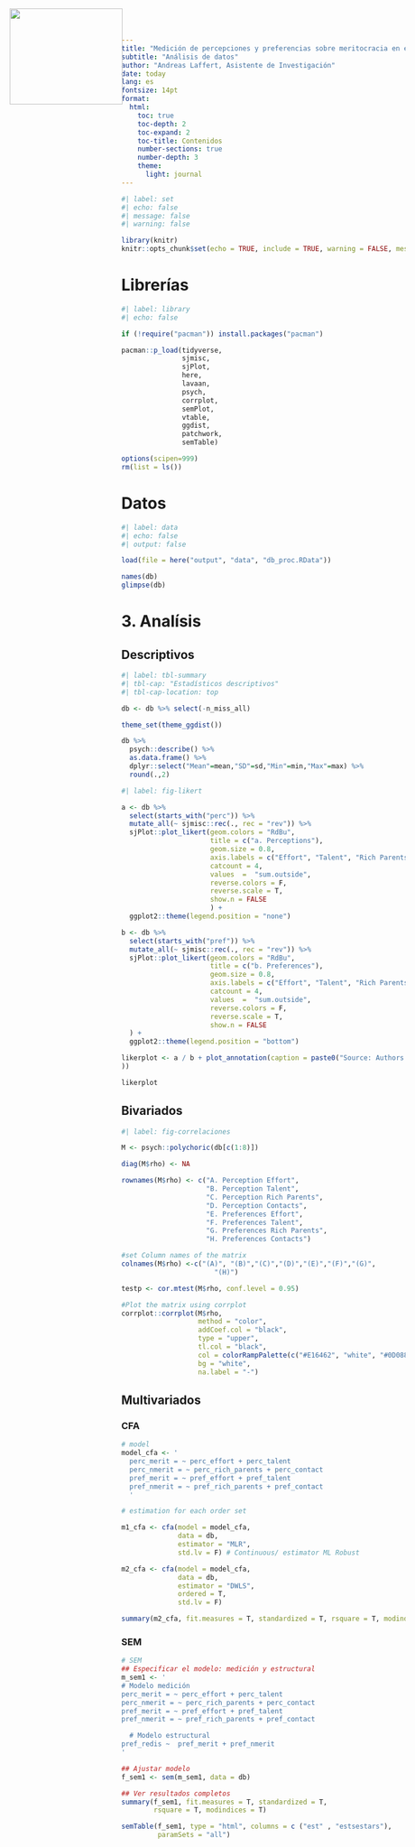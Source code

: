 ```yaml
---
title: "Medición de percepciones y preferencias sobre meritocracia en etapa escolar en Chile"
subtitle: "Análisis de datos"
author: "Andreas Laffert, Asistente de Investigación"
date: today
lang: es
fontsize: 14pt
format:
  html:
    toc: true
    toc-depth: 2
    toc-expand: 2
    toc-title: Contenidos
    number-sections: true
    number-depth: 3
    theme:
      light: journal
---
```


<style>
.logo {
    position: absolute;
    top: 15px;
    left: 30px;
}
</style>

<img class="logo" src="edumer.png" width="200" height="170">

<div style="text-align: justify">


```r
#| label: set
#| echo: false
#| message: false
#| warning: false

library(knitr)
knitr::opts_chunk$set(echo = TRUE, include = TRUE, warning = FALSE, message = FALSE)

```


# Librerías

```r
#| label: library
#| echo: false

if (!require("pacman")) install.packages("pacman")

pacman::p_load(tidyverse,
               sjmisc, 
               sjPlot,
               here,
               lavaan,
               psych,
               corrplot,
               semPlot,
               vtable,
               ggdist,
               patchwork,
               semTable)

options(scipen=999)
rm(list = ls())
```


# Datos

```r
#| label: data
#| echo: false
#| output: false

load(file = here("output", "data", "db_proc.RData"))

names(db)
glimpse(db)

```

# 3. Analísis


## Descriptivos

```r
#| label: tbl-summary
#| tbl-cap: "Estadísticos descriptivos"
#| tbl-cap-location: top

db <- db %>% select(-n_miss_all)

theme_set(theme_ggdist())

db %>% 
  psych::describe() %>% 
  as.data.frame() %>% 
  dplyr::select("Mean"=mean,"SD"=sd,"Min"=min,"Max"=max) %>% 
  round(.,2)

```


```r
#| label: fig-likert

a <- db %>% 
  select(starts_with("perc")) %>% 
  mutate_all(~ sjmisc::rec(., rec = "rev")) %>% 
  sjPlot::plot_likert(geom.colors = "RdBu",
                      title = c("a. Perceptions"),
                      geom.size = 0.8,
                      axis.labels = c("Effort", "Talent", "Rich Parents", "Contacts"),
                      catcount = 4,
                      values  =  "sum.outside",
                      reverse.colors = F,
                      reverse.scale = T,
                      show.n = FALSE
                      ) +
  ggplot2::theme(legend.position = "none")

b <- db %>% 
  select(starts_with("pref")) %>% 
  mutate_all(~ sjmisc::rec(., rec = "rev")) %>% 
  sjPlot::plot_likert(geom.colors = "RdBu",
                      title = c("b. Preferences"),
                      geom.size = 0.8,
                      axis.labels = c("Effort", "Talent", "Rich Parents", "Contacts"),
                      catcount = 4,
                      values  =  "sum.outside",
                      reverse.colors = F,
                      reverse.scale = T,
                      show.n = FALSE
  ) +
  ggplot2::theme(legend.position = "bottom")

likerplot <- a / b + plot_annotation(caption = paste0("Source: Authors calculations based on EDUMER data"," (n = ",dim(db)[1],")"
))

likerplot
```


## Bivariados

```r
#| label: fig-correlaciones

M <- psych::polychoric(db[c(1:8)])

diag(M$rho) <- NA

rownames(M$rho) <- c("A. Perception Effort",
                     "B. Perception Talent",
                     "C. Perception Rich Parents",
                     "D. Perception Contacts",
                     "E. Preferences Effort",
                     "F. Preferences Talent",
                     "G. Preferences Rich Parents",
                     "H. Preferences Contacts")

#set Column names of the matrix
colnames(M$rho) <-c("(A)", "(B)","(C)","(D)","(E)","(F)","(G)",
                       "(H)")

testp <- cor.mtest(M$rho, conf.level = 0.95)

#Plot the matrix using corrplot
corrplot::corrplot(M$rho,
                   method = "color",
                   addCoef.col = "black",
                   type = "upper",
                   tl.col = "black",
                   col = colorRampPalette(c("#E16462", "white", "#0D0887"))(12),
                   bg = "white",
                   na.label = "-")

```

## Multivariados

### CFA

```r
# model
model_cfa <- '
  perc_merit = ~ perc_effort + perc_talent
  perc_nmerit = ~ perc_rich_parents + perc_contact
  pref_merit = ~ pref_effort + pref_talent
  pref_nmerit = ~ pref_rich_parents + pref_contact
  '

# estimation for each order set

m1_cfa <- cfa(model = model_cfa, 
              data = db,
              estimator = "MLR", 
              std.lv = F) # Continuous/ estimator ML Robust

m2_cfa <- cfa(model = model_cfa, 
              data = db, 
              estimator = "DWLS",
              ordered = T,
              std.lv = F)

summary(m2_cfa, fit.measures = T, standardized = T, rsquare = T, modindices = T) 

```


### SEM

```r
# SEM
## Especificar el modelo: medición y estructural
m_sem1 <- '
# Modelo medición
perc_merit = ~ perc_effort + perc_talent
perc_nmerit = ~ perc_rich_parents + perc_contact
pref_merit = ~ pref_effort + pref_talent
pref_nmerit = ~ pref_rich_parents + pref_contact

  # Modelo estructural
pref_redis ~  pref_merit + pref_nmerit
'

## Ajustar modelo
f_sem1 <- sem(m_sem1, data = db)

## Ver resultados completos
summary(f_sem1, fit.measures = T, standardized = T, 
        rsquare = T, modindices = T)

semTable(f_sem1, type = "html", columns = c ("est" , "estsestars"),
         paramSets = "all")
```

